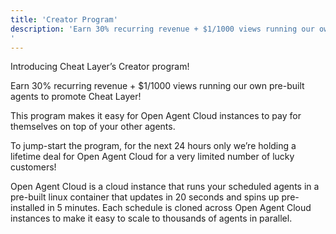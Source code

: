 ```yaml
---
title: 'Creator Program'
description: 'Earn 30% recurring revenue + $1/1000 views running our own pre-built agents to promote Cheat Layer!
'
---
```



Introducing Cheat Layer’s Creator program!

Earn 30% recurring revenue + $1/1000 views running our own pre-built agents to promote Cheat Layer!

This program makes it easy for Open Agent Cloud instances to pay for themselves on top of your other agents.

To jump-start the program, for the next 24 hours only we’re holding a lifetime deal for Open Agent Cloud for a very limited number of lucky customers! 

Open Agent Cloud is a cloud instance that runs your scheduled agents in a pre-built linux container that updates in 20 seconds and spins up pre-installed in 5 minutes. Each schedule is cloned across Open Agent Cloud instances to make it easy to scale to thousands of agents in parallel. 


